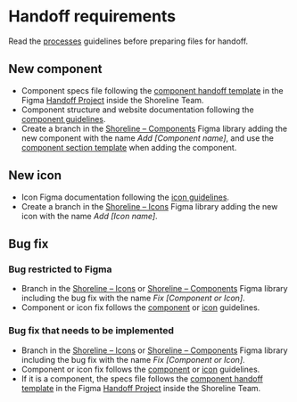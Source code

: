 # Handoff requirements

Read the [processes](https://shoreline.vtex.com/guides/processes) guidelines before preparing files for handoff.

## New component

- Component specs file following the [component handoff template](https://www.figma.com/file/1rQH2tU85kYEYRHRoAP5gZ/InnerSource-%E2%80%93-Design-Templates?type=design&node-id=5%3A6&mode=design&t=p7YfrIpPzse68e3F-1) in the Figma [Handoff Project](https://www.figma.com/files/1039547871204188270/project/222840705/%5B%F0%9F%94%92temp%5D-InnerSource-Handoffs?fuid=971115106686349023) inside the Shoreline Team.
- Component structure and website documentation following the [component guidelines](https://shoreline.vtex.comguides/design-contribution/component).
- Create a branch in the [Shoreline – Components](https://www.figma.com/file/PWGSQ26U55u8E34JWn9ZYE/Shoreline-%E2%80%93-Components?type=design) Figma library adding the new component with the name *Add [Component name]*, and use the [component section template](https://www.figma.com/file/1rQH2tU85kYEYRHRoAP5gZ/InnerSource-%E2%80%93-Design-Templates?type=design&node-id=5%3A6&mode=design&t=p7YfrIpPzse68e3F-1) when adding the component.

## New icon

- Icon Figma documentation following the [icon guidelines](https://shoreline.vtex.comguides/design-contribution/icon).
- Create a branch in the [Shoreline – Icons](https://www.figma.com/file/o3s49SJn2lIfmXBkHd9aXi/Shoreline-%E2%80%93-Icons?type=design&t=2tKhLTdmAl3dOZBm-6) Figma library adding the new icon with the name *Add [Icon name]*.

## Bug fix

### Bug restricted to Figma

- Branch in the [Shoreline – Icons](https://www.figma.com/file/o3s49SJn2lIfmXBkHd9aXi/Shoreline-%E2%80%93-Icons?type=design&t=2tKhLTdmAl3dOZBm-6) or [Shoreline – Components](https://www.figma.com/file/PWGSQ26U55u8E34JWn9ZYE/Shoreline-%E2%80%93-Components?type=design) Figma library including the bug fix with the name *Fix [Component or Icon]*.
- Component or icon fix follows the [component](https://shoreline.vtex.comguides/design-contribution/component) or [icon](https://shoreline.vtex.comguides/design-contribution/icon) guidelines.

### Bug fix that needs to be implemented

- Branch in the [Shoreline – Icons](https://www.figma.com/file/o3s49SJn2lIfmXBkHd9aXi/Shoreline-%E2%80%93-Icons?type=design&t=2tKhLTdmAl3dOZBm-6) or [Shoreline – Components](https://www.figma.com/file/PWGSQ26U55u8E34JWn9ZYE/Shoreline-%E2%80%93-Components?type=design) Figma library including the bug fix with the name *Fix [Component or Icon]*.
- Component or icon fix follows the [component](https://shoreline.vtex.comguides/design-contribution/component) or [icon](https://shoreline.vtex.comguides/design-contribution/icon) guidelines.
- If it is a component, the specs file follows the [component handoff template](https://www.figma.com/file/1rQH2tU85kYEYRHRoAP5gZ/InnerSource-%E2%80%93-Design-Templates?type=design&node-id=5%3A6&mode=design&t=p7YfrIpPzse68e3F-1) in the Figma [Handoff Project](https://www.figma.com/files/1039547871204188270/project/222840705/%5B%F0%9F%94%92temp%5D-InnerSource-Handoffs?fuid=971115106686349023) inside the Shoreline Team.